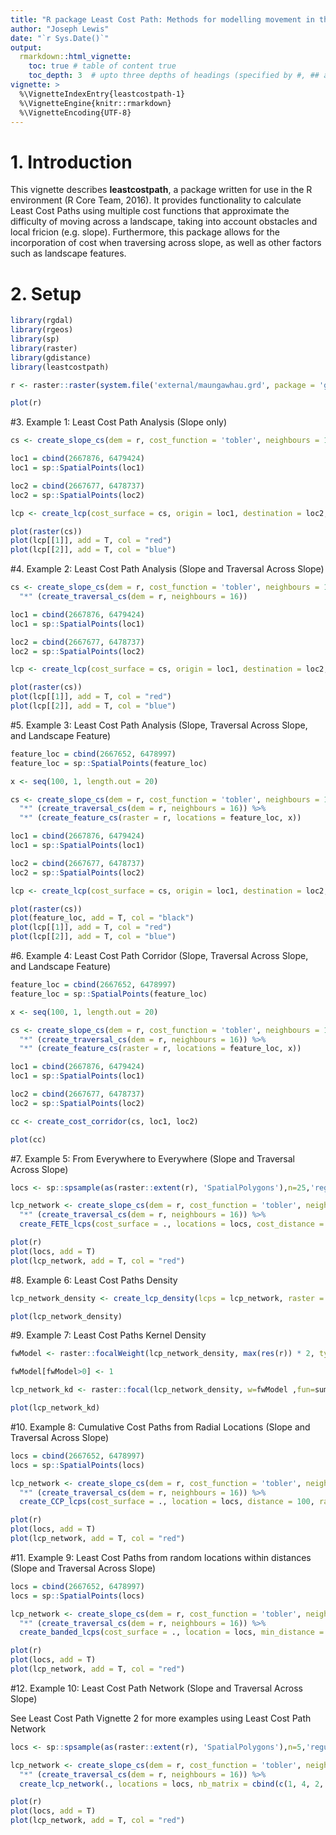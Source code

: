 ```yaml
---
title: "R package Least Cost Path: Methods for modelling movement in the landscape"
author: "Joseph Lewis"
date: "`r Sys.Date()`"
output:
  rmarkdown::html_vignette:
    toc: true # table of content true
    toc_depth: 3  # upto three depths of headings (specified by #, ## and ###)
vignette: >
  %\VignetteIndexEntry{leastcostpath-1}
  %\VignetteEngine{knitr::rmarkdown}
  %\VignetteEncoding{UTF-8}
---
```


# 1. Introduction

This vignette describes <b>leastcostpath</b>, a package written for use in the R environment (R Core Team, 2016). It provides functionality to calculate Least Cost Paths using multiple cost functions that approximate the difficulty of moving across a landscape, taking into account obstacles and local fricion (e.g. slope). Furthermore, this package allows for the incorporation of cost when traversing across slope, as well as other factors such as landscape features. 

# 2. Setup

```r
library(rgdal)
library(rgeos)
library(sp)
library(raster)
library(gdistance)
library(leastcostpath)
```

```r
r <- raster::raster(system.file('external/maungawhau.grd', package = 'gdistance'))

plot(r)
```

#3. Example 1: Least Cost Path Analysis (Slope only)

```r
cs <- create_slope_cs(dem = r, cost_function = 'tobler', neighbours = 16)
```

```r

loc1 = cbind(2667876, 6479424)
loc1 = sp::SpatialPoints(loc1)

loc2 = cbind(2667677, 6478737)
loc2 = sp::SpatialPoints(loc2)

lcp <- create_lcp(cost_surface = cs, origin = loc1, destination = loc2, directional = FALSE)

plot(raster(cs))
plot(lcp[[1]], add = T, col = "red")
plot(lcp[[2]], add = T, col = "blue")
```

#4. Example 2: Least Cost Path Analysis (Slope and Traversal Across Slope)

```r
cs <- create_slope_cs(dem = r, cost_function = 'tobler', neighbours = 16) %>%
  "*" (create_traversal_cs(dem = r, neighbours = 16))
```

```r

loc1 = cbind(2667876, 6479424)
loc1 = sp::SpatialPoints(loc1)

loc2 = cbind(2667677, 6478737)
loc2 = sp::SpatialPoints(loc2)

lcp <- create_lcp(cost_surface = cs, origin = loc1, destination = loc2, directional = FALSE)

plot(raster(cs))
plot(lcp[[1]], add = T, col = "red")
plot(lcp[[2]], add = T, col = "blue")
```

#5. Example 3: Least Cost Path Analysis (Slope, Traversal Across Slope, and Landscape Feature)

```r
feature_loc = cbind(2667652, 6478997)
feature_loc = sp::SpatialPoints(feature_loc)

x <- seq(100, 1, length.out = 20)

cs <- create_slope_cs(dem = r, cost_function = 'tobler', neighbours = 16) %>%
  "*" (create_traversal_cs(dem = r, neighbours = 16)) %>%
  "*" (create_feature_cs(raster = r, locations = feature_loc, x))
```

```r

loc1 = cbind(2667876, 6479424)
loc1 = sp::SpatialPoints(loc1)

loc2 = cbind(2667677, 6478737)
loc2 = sp::SpatialPoints(loc2)

lcp <- create_lcp(cost_surface = cs, origin = loc1, destination = loc2, directional = FALSE)

plot(raster(cs))
plot(feature_loc, add = T, col = "black")
plot(lcp[[1]], add = T, col = "red")
plot(lcp[[2]], add = T, col = "blue")
```

#6. Example 4: Least Cost Path Corridor (Slope, Traversal Across Slope, and Landscape Feature)

```r
feature_loc = cbind(2667652, 6478997)
feature_loc = sp::SpatialPoints(feature_loc)

x <- seq(100, 1, length.out = 20)

cs <- create_slope_cs(dem = r, cost_function = 'tobler', neighbours = 16) %>%
  "*" (create_traversal_cs(dem = r, neighbours = 16)) %>%
  "*" (create_feature_cs(raster = r, locations = feature_loc, x))
```

```r

loc1 = cbind(2667876, 6479424)
loc1 = sp::SpatialPoints(loc1)

loc2 = cbind(2667677, 6478737)
loc2 = sp::SpatialPoints(loc2)

cc <- create_cost_corridor(cs, loc1, loc2)

plot(cc)
```

#7. Example 5: From Everywhere to Everywhere (Slope and Traversal Across Slope)

```r
locs <- sp::spsample(as(raster::extent(r), 'SpatialPolygons'),n=25,'regular')

lcp_network <- create_slope_cs(dem = r, cost_function = 'tobler', neighbours = 16) %>%
  "*" (create_traversal_cs(dem = r, neighbours = 16)) %>%
  create_FETE_lcps(cost_surface = ., locations = locs, cost_distance = FALSE, parallel = FALSE)

plot(r)
plot(locs, add = T)
plot(lcp_network, add = T, col = "red")
```

#8. Example 6: Least Cost Paths Density

```r
lcp_network_density <- create_lcp_density(lcps = lcp_network, raster = r, rescale = TRUE)

plot(lcp_network_density)
```

#9. Example 7: Least Cost Paths Kernel Density

```r
fwModel <- raster::focalWeight(lcp_network_density, max(res(r)) * 2, type='circle')

fwModel[fwModel>0] <- 1

lcp_network_kd <- raster::focal(lcp_network_density, w=fwModel ,fun=sum , na.rm=TRUE)

plot(lcp_network_kd)
```

#10. Example 8: Cumulative Cost Paths from Radial Locations (Slope and Traversal Across Slope)

```r
locs = cbind(2667652, 6478997)
locs = sp::SpatialPoints(locs)

lcp_network <- create_slope_cs(dem = r, cost_function = 'tobler', neighbours = 16) %>%
  "*" (create_traversal_cs(dem = r, neighbours = 16)) %>%
  create_CCP_lcps(cost_surface = ., location = locs, distance = 100, radial_points = 50, cost_distance = FALSE, parallel = FALSE)

plot(r)
plot(locs, add = T)
plot(lcp_network, add = T, col = "red")
```

#11. Example 9: Least Cost Paths from random locations within distances (Slope and Traversal Across Slope)

```r
locs = cbind(2667652, 6478997)
locs = sp::SpatialPoints(locs)

lcp_network <- create_slope_cs(dem = r, cost_function = 'tobler', neighbours = 16) %>%
  "*" (create_traversal_cs(dem = r, neighbours = 16)) %>%
  create_banded_lcps(cost_surface = ., location = locs, min_distance = 5, max_distance = 250, radial_points = 50, cost_distance = FALSE, parallel = FALSE)

plot(r)
plot(locs, add = T)
plot(lcp_network, add = T, col = "red")
```

#12. Example 10: Least Cost Path Network (Slope and Traversal Across Slope)

See Least Cost Path Vignette 2 for more examples using Least Cost Path Network

```r
locs <- sp::spsample(as(raster::extent(r), 'SpatialPolygons'),n=5,'regular')

lcp_network <- create_slope_cs(dem = r, cost_function = 'tobler', neighbours = 16) %>%
  "*" (create_traversal_cs(dem = r, neighbours = 16)) %>%
  create_lcp_network(., locations = locs, nb_matrix = cbind(c(1, 4, 2, 1), c(2, 2, 4, 3)), cost_distance = FALSE, parallel = FALSE)

plot(r)
plot(locs, add = T)
plot(lcp_network, add = T, col = "red")
```

